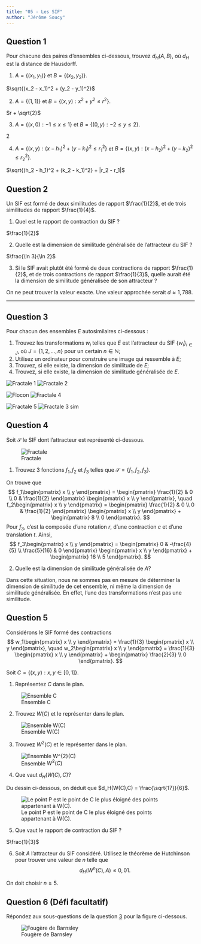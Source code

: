 ```yaml
---
title: "05 - Les SIF"
author: "Jérôme Soucy"
---
```


## Question 1

Pour chacune des paires d'ensembles ci-dessous, trouvez $d_H(A,B)$, où $d_H$ est la distance de Hausdorff.

1. $A = \{(x_1,y_1)\}$ et $B = \{(x_2,y_2)\}$.

:::solution
$\sqrt{(x_2 - x_1)^2 + (y_2 - y_1)^2}$
:::

2. $A = \{(1,1)\}$ et $B = \{(x,y) : x^2 + y^2 \leq r^2\}$.

:::solution
$r + \sqrt{2}$
:::

3. $A = \{(x,0) : -1 \leq x \leq 1\}$ et $B = \{(0,y) : -2 \leq y \leq 2\}$.

:::solution
$2$
:::

4. $A = \{(x,y) : (x - h_1)^2 + (y - k_1)^2 \leq r_1^2\}$ et $B = \{(x,y) : (x - h_2)^2 + (y - k_2)^2 \leq r_2^2\}$.

:::solution
$\sqrt{(h_2 - h_1)^2 + (k_2 - k_1)^2} + |r_2 - r_1|$
:::


## Question 2

Un SIF est formé de deux similitudes de rapport $\frac{1}{2}$, et de trois similitudes de rapport $\frac{1}{4}$.

1. Quel est le rapport de contraction du SIF ?

:::solution
$\frac{1}{2}$
:::

2. Quelle est la dimension de similitude généralisée de l'attracteur du SIF ?

:::solution
$\frac{\ln 3}{\ln 2}$
:::

3. Si le SIF avait plutôt été formé de deux contractions de rapport $\frac{1}{2}$, et de trois contractions de rapport $\frac{1}{3}$, quelle aurait été la dimension de similitude généralisée de son attracteur ?

:::solution
On ne peut trouver la valeur exacte. Une valeur approchée serait $d \approx 1{,}788$.
:::

---

## Question 3 {#ques-fractals}

Pour chacun des ensembles $E$ autosimilaires ci-dessous :

1. Trouvez les transformations $w_i$ telles que $E$ est l'attracteur du SIF $\{w_i\}_{i \in J}$, où $J = \{1,2,\ldots,n\}$ pour un certain $n \in \mathbb{N}$;
2. Utilisez un ordinateur pour construire une image qui ressemble à $E$;
3. Trouvez, si elle existe, la dimension de similitude de $E$;
4. Trouvez, si elle existe, la dimension de similitude généralisée de $E$.

![Fractale 1](images/fractale1.png) ![Fractale 2](images/fractales2.png)

![Flocon](images/flocon.png) ![Fractale 4](images/fractale4.png)

![Fractale 5](images/fractale5.png) ![Fractale 3 sim](images/fractale3sim.png)


## Question 4

Soit $\mathcal{S}$ le SIF dont l'attracteur est représenté ci-dessous.

![Fractale](Images/fractal3.jpg)

1. Trouvez 3 fonctions $f_1, f_2$ et $f_3$ telles que $\mathcal{S} = \{f_1,f_2,f_3\}$.

:::solution
On trouve que
$$
f_1\begin{pmatrix} x \\ y \end{pmatrix} = \begin{pmatrix} \frac{1}{2} & 0 \\ 0 & \frac{1}{2} \end{pmatrix} \begin{pmatrix} x \\ y \end{pmatrix}, \quad
f_2\begin{pmatrix} x \\ y \end{pmatrix} = \begin{pmatrix} \frac{1}{2} & 0 \\ 0 & \frac{1}{2} \end{pmatrix} \begin{pmatrix} x \\ y \end{pmatrix} + \begin{pmatrix} 8 \\ 0 \end{pmatrix}.
$$
Pour $f_3$, c'est la composée d'une rotation $r$, d'une contraction $c$ et d'une translation $t$. Ainsi,
$$
f_3\begin{pmatrix} x \\ y \end{pmatrix} = \begin{pmatrix} 0 & -\frac{4}{5} \\ \frac{5}{16} & 0 \end{pmatrix} \begin{pmatrix} x \\ y \end{pmatrix} + \begin{pmatrix} 16 \\ 5 \end{pmatrix}.
$$
:::

2. Quelle est la dimension de similitude généralisée de $A$?

:::solution
Dans cette situation, nous ne sommes pas en mesure de déterminer la dimension de similitude de cet ensemble, ni même la dimension de similitude généralisée. En effet, l'une des transformations n'est pas une similitude.
:::


## Question 5

Considérons le SIF formé des contractions
$$
w_1\begin{pmatrix} x \\ y \end{pmatrix} = \frac{1}{3} \begin{pmatrix} x \\ y \end{pmatrix}, \quad
w_2\begin{pmatrix} x \\ y \end{pmatrix} = \frac{1}{3} \begin{pmatrix} x \\ y \end{pmatrix} + \begin{pmatrix} \frac{2}{3} \\ 0 \end{pmatrix}.
$$

Soit $C = \{(x,y) : x,y \in [0,1]\}$.

1. Représentez $C$ dans le plan.

:::solution
![Ensemble C](images/Carre1.png)
:::

2. Trouvez $W(C)$ et le représenter dans le plan.

:::solution
![Ensemble W(C)](images/Carre2.png)
:::

3. Trouvez $W^{2}(C)$ et le représenter dans le plan.

:::solution
![Ensemble $W^{2}(C)$](images/Carre3.png)
:::

4. Que vaut $d_H(W(C),C)$?

:::solution
Du dessin ci-dessous, on déduit que $d_H(W(C),C) = \frac{\sqrt{17}}{6}$.

![Le point P est le point de C le plus éloigné des points appartenant à W(C).](images/Carre4.png)
:::

5. Que vaut le rapport de contraction du SIF ?

:::solution
$\frac{1}{3}$
:::

6. Soit $A$ l'attracteur du SIF considéré. Utilisez le théorème de Hutchinson pour trouver une valeur de $n$ telle que
$$
d_{H}\left(W^{n}(C),A\right) \leq 0{,}01.
$$

:::solution
On doit choisir $n \geq 5$.
:::


## Question 6 (Défi facultatif)

Répondez aux sous-questions de la question [3](#ques-fractals) pour la figure ci-dessous.

![Fougère de Barnsley](images/fougere.png)